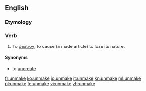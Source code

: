 ==English==

===Etymology===
{{prefix|un|make}}

===Verb===
{{en-verb|unmakes|unmaking|unmade|unmade}}

# {{context|transitive|euphemistic|lang=en}} To [[destroy]]; to cause (a made article) to lose its nature.

====Synonyms====
* {{qualifier|euphemistic}} to [[uncreate]]

[[fr:unmake]]
[[ko:unmake]]
[[io:unmake]]
[[it:unmake]]
[[kn:unmake]]
[[ml:unmake]]
[[pl:unmake]]
[[te:unmake]]
[[vi:unmake]]
[[zh:unmake]]